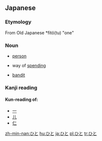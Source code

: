 ==Japanese==
===Etymology===
From Old Japanese *fitö(tu) "one"

===Noun===
{{ja-noun|h|rom=hito}}

*{{ja-def|人}} [[person]]
*{{ja-def|費途}} way of [[spending]]
*{{ja-def|匪徒}} [[bandit]]

===Kanji reading===
{{ja-kanjireading|rom=hito}}

====Kun-reading of:====
*[[一]]
*[[儿]]
*[[仁]]

[[zh-min-nan:ひと]]
[[hu:ひと]]
[[ja:ひと]]
[[pl:ひと]]
[[tr:ひと]]